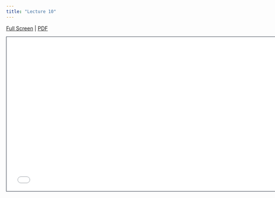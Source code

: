 ```yaml
---
title: "Lecture 10"
---
```



[Full Screen](lecture-10.qmd) | [PDF](lecture-10.pdf) 

```{=html}
<iframe class="slide-deck" src="lecture-10.html" height="420" width="747" style="border: 1px solid #2e3846;"></iframe>
```



